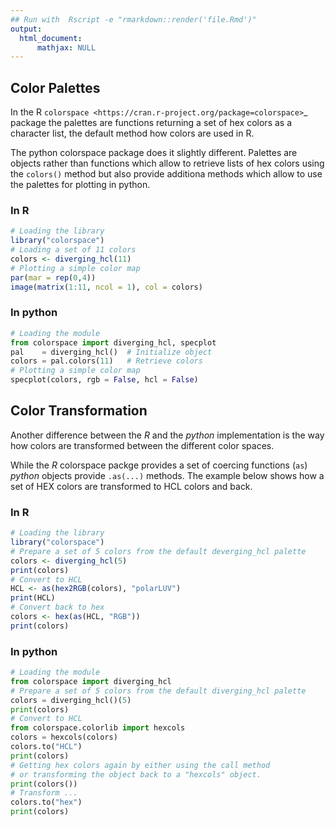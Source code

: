 ```yaml
---
## Run with  Rscript -e "rmarkdown::render('file.Rmd')"
output:
  html_document:
      mathjax: NULL
---
```


Color Palettes
--------------

In the R `colorspace <https://cran.r-project.org/package=colorspace>`_ package
the palettes are functions returning a set of hex colors as a character list,
the default method how colors are used in R.

The python colorspace package does it slightly different. Palettes are objects
rather than functions which allow to retrieve lists of hex colors using the
``colors()`` method but also provide additiona methods which allow to use the
palettes for plotting in python.

### In R

```r
# Loading the library
library("colorspace")
# Loading a set of 11 colors
colors <- diverging_hcl(11)
# Plotting a simple color map
par(mar = rep(0,4))
image(matrix(1:11, ncol = 1), col = colors)
```

### In python

```python
# Loading the module
from colorspace import diverging_hcl, specplot
pal    = diverging_hcl()  # Initialize object
colors = pal.colors(11)   # Retrieve colors
# Plotting a simple color map
specplot(colors, rgb = False, hcl = False)
```


Color Transformation
--------------------

Another difference between the _R_ and the _python_ implementation
is the way how colors are transformed between the different color
spaces.

While the _R_ colorspace packge provides a set of coercing functions (`as`)
_python_ objects provide `.as(...)` methods. The example below shows how
a set of HEX colors are transformed to HCL colors and back.


### In R

```r
# Loading the library
library("colorspace")
# Prepare a set of 5 colors from the default deverging_hcl palette
colors <- diverging_hcl(5)
print(colors)
# Convert to HCL
HCL <- as(hex2RGB(colors), "polarLUV")
print(HCL)
# Convert back to hex
colors <- hex(as(HCL, "RGB"))
print(colors)
```

### In python

```python
# Loading the module
from colorspace import diverging_hcl
# Prepare a set of 5 colors from the default diverging_hcl palette
colors = diverging_hcl()(5)
print(colors)
# Convert to HCL
from colorspace.colorlib import hexcols
colors = hexcols(colors)
colors.to("HCL")
print(colors)
# Getting hex colors again by either using the call method
# or transforming the object back to a "hexcols" object.
print(colors())
# Transform ...
colors.to("hex")
print(colors)
```







